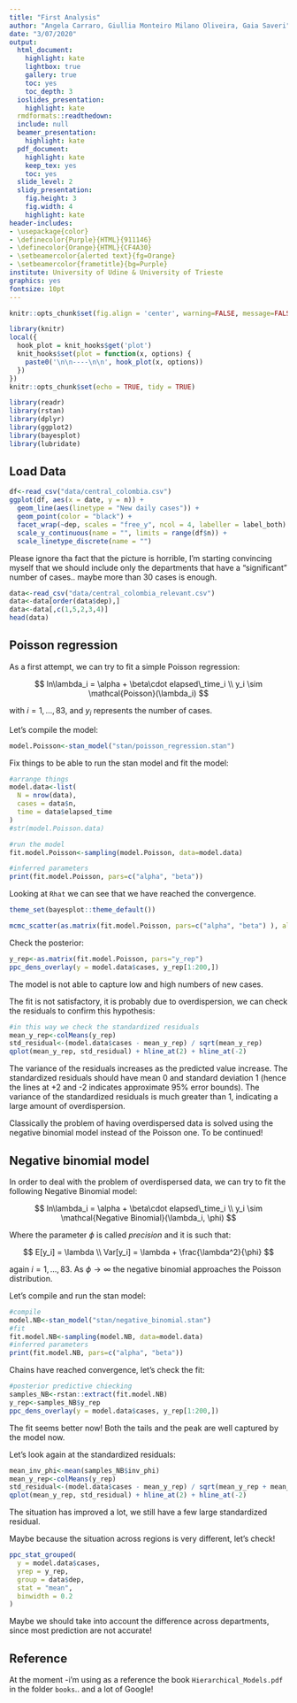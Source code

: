 ```yaml
---
title: "First Analysis"
author: "Angela Carraro, Giullia Monteiro Milano Oliveira, Gaia Saveri"
date: "3/07/2020"
output:
  html_document:
    highlight: kate
    lightbox: true
    gallery: true
    toc: yes
    toc_depth: 3
  ioslides_presentation:
    highlight: kate
  rmdformats::readthedown:
  include: null
  beamer_presentation:
    highlight: kate
  pdf_document:
    highlight: kate
    keep_tex: yes
    toc: yes
  slide_level: 2
  slidy_presentation:
    fig.height: 3
    fig.width: 4
    highlight: kate
header-includes:
- \usepackage{color}
- \definecolor{Purple}{HTML}{911146}
- \definecolor{Orange}{HTML}{CF4A30}
- \setbeamercolor{alerted text}{fg=Orange}
- \setbeamercolor{frametitle}{bg=Purple}
institute: University of Udine & University of Trieste
graphics: yes
fontsize: 10pt
---
```


```r
knitr::opts_chunk$set(fig.align = 'center', warning=FALSE, message=FALSE, fig.asp=0.625, dev='png', global.par = TRUE, dev.args=list(pointsize=10), fig.path = 'figs/')
```

```r
library(knitr)
local({
  hook_plot = knit_hooks$get('plot')
  knit_hooks$set(plot = function(x, options) {
    paste0('\n\n----\n\n', hook_plot(x, options))
  })
})
knitr::opts_chunk$set(echo = TRUE, tidy = TRUE)
```

```r
library(readr)
library(rstan)
library(dplyr)
library(ggplot2)
library(bayesplot)
library(lubridate)
```

## Load Data


```r
df<-read_csv("data/central_colombia.csv")
ggplot(df, aes(x = date, y = n)) + 
  geom_line(aes(linetype = "New daily cases")) + 
  geom_point(color = "black") + 
  facet_wrap(~dep, scales = "free_y", ncol = 4, labeller = label_both) + 
  scale_y_continuous(name = "", limits = range(df$n)) + 
  scale_linetype_discrete(name = "")
```

Please ignore tha fact that the picture is horrible, I'm starting convincing myself that we should include only the departments that have a "significant" number of cases.. maybe more than 30 cases is enough.

```r
data<-read_csv("data/central_colombia_relevant.csv")
data<-data[order(data$dep),]
data<-data[,c(1,5,2,3,4)]
head(data)
```

## Poisson regression

As a first attempt, we can try to fit a simple Poisson regression:

$$
ln\lambda_i = \alpha + \beta\cdot elapsed\_time_i \\
y_i \sim \mathcal{Poisson}(\lambda_i)
$$

with $i = 1,\dots,83$, and $y_i$ represents the number of cases.

Let's compile the model:

```r
model.Poisson<-stan_model("stan/poisson_regression.stan")
```

Fix things to be able to run the stan model and fit the model:

```r
#arrange things
model.data<-list(
  N = nrow(data),
  cases = data$n,
  time = data$elapsed_time
)
#str(model.Poisson.data)

#run the model 
fit.model.Poisson<-sampling(model.Poisson, data=model.data)

#inferred parameters
print(fit.model.Poisson, pars=c("alpha", "beta"))
```

Looking at `Rhat` we can see that we have reached the convergence.

```r
theme_set(bayesplot::theme_default())

mcmc_scatter(as.matrix(fit.model.Poisson, pars=c("alpha", "beta") ), alpha=0.2)
```

Check the posterior:

```r
y_rep<-as.matrix(fit.model.Poisson, pars="y_rep")
ppc_dens_overlay(y = model.data$cases, y_rep[1:200,]) 
```

The model is not able to capture low and high numbers of new cases.

The fit is not satisfactory, it is probably due to overdispersion, we can check the residuals to confirm this hypothesis: 

```r
#in this way we check the standardized residuals
mean_y_rep<-colMeans(y_rep)
std_residual<-(model.data$cases - mean_y_rep) / sqrt(mean_y_rep)
qplot(mean_y_rep, std_residual) + hline_at(2) + hline_at(-2)
```

The variance of the residuals increases as the predicted value increase. The standardized residuals should have mean 0 and standard deviation 1 (hence the lines at +2 and -2 indicates approximate 95% error bounds). The variance of the standardized residuals is much greater than 1, indicating a large amount of overdispersion. 

Classically the problem of having overdispersed data is solved using the negative binomial model instead of the Poisson one. To be continued!

## Negative binomial model

In order to deal with the problem of overdispersed data, we can try to fit the following Negative Binomial model:

$$
ln\lambda_i = \alpha + \beta\cdot elapsed\_time_i \\
y_i \sim \mathcal{Negative Binomial}(\lambda_i, \phi)
$$

Where the parameter $\phi$ is called *precision* and it is such that:

$$
E[y_i] = \lambda \\  Var[y_i] = \lambda + \frac{\lambda^2}{\phi}
$$

again $i=1,\dots,83$. As $\phi \rightarrow \infty$ the negative binomial approaches the Poisson distribution.

Let's compile and run the stan model: 

```r
#compile
model.NB<-stan_model("stan/negative_binomial.stan")
#fit
fit.model.NB<-sampling(model.NB, data=model.data)
#inferred parameters
print(fit.model.NB, pars=c("alpha", "beta"))
```

Chains have reached convergence, let's check the fit:

```r
#posterior predictive chiecking
samples_NB<-rstan::extract(fit.model.NB)
y_rep<-samples_NB$y_rep
ppc_dens_overlay(y = model.data$cases, y_rep[1:200,]) 
```

The fit seems better now! Both the tails and the peak are well captured by the model now. 

Let's look again at the standardized residuals:

```r
mean_inv_phi<-mean(samples_NB$inv_phi)
mean_y_rep<-colMeans(y_rep)
std_residual<-(model.data$cases - mean_y_rep) / sqrt(mean_y_rep + mean_y_rep^2*mean_inv_phi)
qplot(mean_y_rep, std_residual) + hline_at(2) + hline_at(-2)
```

The situation has improved a lot, we still have a few large standardized residual. 

Maybe because the situation across regions is very different, let's check!

```r
ppc_stat_grouped(
  y = model.data$cases,
  yrep = y_rep,
  group = data$dep,
  stat = "mean",
  binwidth = 0.2
)
```

Maybe we should take into account the difference across departments, since most prediction are not accurate!

## Reference

At the moment -i'm using as a reference the book `Hierarchical_Models.pdf` in the folder `books`.. and a lot of Google!
<!-- knitr::knit("first_analysis.Rmd", tangle = TRUE, output ="first_analysis.R") -->
